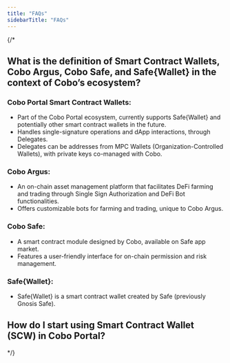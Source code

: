```yaml
---
title: "FAQs"
sidebarTitle: "FAQs"
---
```


{/*
## What is the definition of Smart Contract Wallets, Cobo Argus, Cobo Safe, and Safe&#123;Wallet&#125; in the context of Cobo’s ecosystem?

### Cobo Portal Smart Contract Wallets:
- Part of the Cobo Portal ecosystem, currently supports Safe&#123;Wallet&#125; and potentially other smart contract wallets in the future.
- Handles single-signature operations and dApp interactions, through Delegates.
- Delegates can be addresses from MPC Wallets (Organization-Controlled Wallets), with private keys co-managed with Cobo.

### Cobo Argus:
- An on-chain asset management platform that facilitates DeFi farming and trading through Single Sign Authorization and DeFi Bot functionalities.
- Offers customizable bots for farming and trading, unique to Cobo Argus.

### Cobo Safe:
- A smart contract module designed by Cobo, available on Safe app market.
- Features a user-friendly interface for on-chain permission and risk management.

### Safe&#123;Wallet&#125;:
- Safe&#123;Wallet&#125; is a smart contract wallet created by Safe (previously Gnosis Safe).

## How do I start using Smart Contract Wallet (SCW) in Cobo Portal?
*/}

